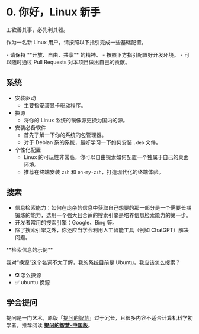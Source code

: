 # 0. 你好，Linux 新手

工欲善其事，必先利其器。

作为一名新 Linux 用户，请按照以下指引完成一些基础配置。

<Callout>
- 请保持 **开放、自由、共享** 的精神。
- 按照下方指引配置好开发环境。
- 可以随时通过 Pull Requests 对本项目做出自己的贡献。
</Callout>

## 系统

- 安装驱动
  - 主要指安装显卡驱动程序。
- 换源
  - 将你的 Linux 系统的镜像源更换为国内的源。
- 安装必备软件
  - 首先了解一下你的系统的包管理器。
  - 对于 Debian 系的系统，最好学习一下如何安装 `.deb` 文件。
- 个性化配置
  - Linux 的可玩性非常高，你可以自由探索如何配置一个独属于自己的桌面环境。
  - 推荐在终端安装 `zsh` 和 `oh-my-zsh`，打造现代化的终端体验。

## 搜索

- 信息检索能力：如何在庞杂的信息中获取自己想要的那一部分是一个需要长期锻炼的能力，选用一个强大且合适的搜索引擎是培养信息检索能力的第一步。
- 开发者常用的搜索引擎：Google、Bing 等。
- 除了搜索引擎之外，你还应当学会利用人工智能工具（例如 ChatGPT）解决问题。

<Callout type='info'>
**检索信息的示例**

我对“换源”这个名词不太了解，我的系统目前是 Ubuntu，我应该怎么搜索？

- ❎ 怎么换源
- ✅ ubuntu 换源
</Callout>

## 学会提问

提问是一门艺术，原版「[提问的智慧](https://lug.ustc.edu.cn/wiki/doc/smart-questions/)」过于冗长，且很多内容不适合计算机科学初学者，推荐阅读 [**提问的智慧-中国版**](https://mp.weixin.qq.com/s/q461so9lWk4FKJGZ-p7Vcg)。
